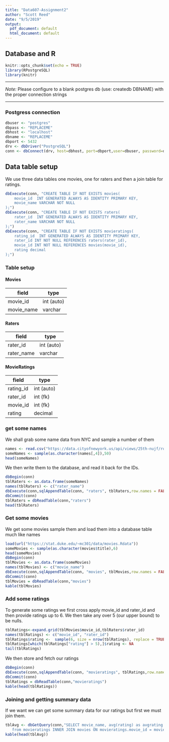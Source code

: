 ```yaml
---
title: "Data607-Assignment2"
author: "Scott Reed"
date: "9/5/2019"
output:
  pdf_document: default
  html_document: default
---
```


## Database and R

```r
knitr::opts_chunk$set(echo = TRUE)
library(RPostgreSQL)
library(knitr)
```

***********

*Note:* Please configure to a blank postgres db (use: createdb DBNAME) with the proper connection strings 

***********

### Postgress connection

```r

dbuser <- "postgres"
dbpass <- "REPLACEME"
dbhost <- "localhost"
dbname <- "REPLACEME"
dbport <- 5432
drv <- dbDriver("PostgreSQL")
conn <- dbConnect(drv, host=dbhost, port=dbport,user=dbuser, password=dbpass)
```

## Data table setup

We use three data tables one movies, one for raters and then a join table for ratings. 

```r
dbExecute(conn, "CREATE TABLE IF NOT EXISTS movies(
    movie_id  INT GENERATED ALWAYS AS IDENTITY PRIMARY KEY,
    movie_name VARCHAR NOT NULL
);")
dbExecute(conn, "CREATE TABLE IF NOT EXISTS raters(
    rater_id  INT GENERATED ALWAYS AS IDENTITY PRIMARY KEY,
    rater_name VARCHAR NOT NULL
);")
dbExecute(conn, "CREATE TABLE IF NOT EXISTS movieratings(
    rating_id  INT GENERATED ALWAYS AS IDENTITY PRIMARY KEY,
    rater_id INT NOT NULL REFERENCES raters(rater_id),
    movie_id INT NOT NULL REFERENCES movies(movie_id),
    rating decimal
);")

```

### Table setup

#### Movies

| field      | type       |
|------------|------------|
| movie_id   | int (auto) |
| movie_name | varchar    |


#### Raters

| field      | type       |
|------------|------------|
| rater_id   | int (auto) |
| rater_name | varchar    |

#### MovieRatings

| field      | type       |
|------------|------------|
| rating_id  | int (auto) |
| rater_id   | int (fk)   |
| movie_id   | int (fk)   |
| rating     | decimal    |

### get some names

We shall grab some name data from NYC and sample a number of them
```r
names <- read.csv("https://data.cityofnewyork.us/api/views/25th-nujf/rows.csv?accessType=DOWNLOAD")
someNames <- sample(as.character(names[,4]),50)
head(someNames)
```

We then write them to the database, and read it back for the IDs. 

```r
dbBegin(conn)
tblRaters <- as.data.frame(someNames)
names(tblRaters) <- c("rater_name")
dbExecute(conn,sqlAppendTable(conn, "raters", tblRaters,row.names = FALSE ))
dbCommit(conn)
tblRaters = dbReadTable(conn,"raters")
head(tblRaters)
```

### Get some movies

We get some movies sample them and load them into a database table much like names

```r
load(url("https://stat.duke.edu/~mc301/data/movies.Rdata"))
someMovies <- sample(as.character(movies$title),6)
head(someMovies)
dbBegin(conn)
tblMovies <- as.data.frame(someMovies)
names(tblMovies) <- c("movie_name")
dbExecute(conn,sqlAppendTable(conn, "movies", tblMovies,row.names = FALSE ))
dbCommit(conn)
tblMovies = dbReadTable(conn,"movies")
kable(tblMovies)
```

### Add some ratings

To generate some ratings we first cross apply movie_id and rater_id and then provide ratings up to 6. We then take any over 5 (our upper bound) to be nulls.

```r
tblRatings<-expand.grid(tblMovies$movie_id,tblRaters$rater_id)
names(tblRatings) <- c("movie_id", "rater_id")
tblRatings$rating <-  sample(6, size = nrow(tblRatings), replace = TRUE)
tblRatings[which(tblRatings["rating"] > 5),]$rating <- NA
tail(tblRatings)
```

We then store and fetch our ratings

```r
dbBegin(conn)
dbExecute(conn,sqlAppendTable(conn, "movieratings", tblRatings,row.names = FALSE ))
dbCommit(conn)
tblRatings = dbReadTable(conn,"movieratings")
kable(head(tblRatings))
```

### Joining and getting summary data

If we want we can get some summary data for our ratings but first we must join them.

```r

tblAvg <- dbGetQuery(conn,"SELECT movie_name, avg(rating) as avgrating
   from movieratings INNER JOIN movies ON movieratings.movie_id = movies.movie_id  INNER JOIN raters ON movieratings.rater_id = raters.rater_id  GROUP BY movie_name ORDER BY movie_name")
kable(head(tblAvg))

```